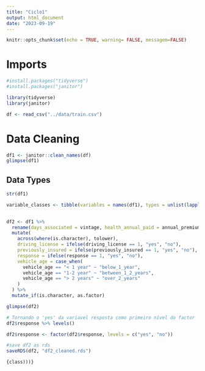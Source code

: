 ```yaml
---
title: "Ciclo1"
output: html_document
date: "2023-09-19"
---
```


```r
knitr::opts_chunk$set(echo = TRUE, warning= FALSE, messagem=FALSE)
```

# Imports

```r
#install.packages("tidyverse")
#install.packages("janitor")
```

```r
library(tidyverse)
library(janitor)
```

```r
df <- read_csv("../data/train.csv")
```

# Data Cleaning

```r
df1 <- janitor::clean_names(df)
glimpse(df1)
```

## Data Types

```r
str(df1)
```

```r
variable_classes <- tibble(variables = names(df1), types = unlist(lapply(df1, class)))
                                                     
```

```r
df2 <- df1 %>%
  rename(days_associated = vintage, health_annual_paid = annual_premium) %>%
  mutate(
    across(where(is.character), tolower),
    driving_license = ifelse(driving_license == 1, "yes", "no"),
    previously_insured = ifelse(previously_insured == 1, "yes", "no"),
    response = ifelse(response == 1, "yes", "no"),
    vehicle_age = case_when(
      vehicle_age == "< 1 year" ~ "below_1_year",
      vehicle_age == "1-2 year" ~ "between_1_2_years",
      vehicle_age == "> 2 years" ~ "over_2_years"
    )
  ) %>%
  mutate_if(is.character, as.factor)
```

```r
glimpse(df2)
```

```r
# Tornando o 'yes' da variavel resposta como primeiro nível do factor
df2$response %>% levels()

df2$response <- factor(df2$response, levels = c("yes", "no"))
```

```r
#save df2 as rds
saveRDS(df2, "df2_cleaned.rds")
```

`{class)))}`

